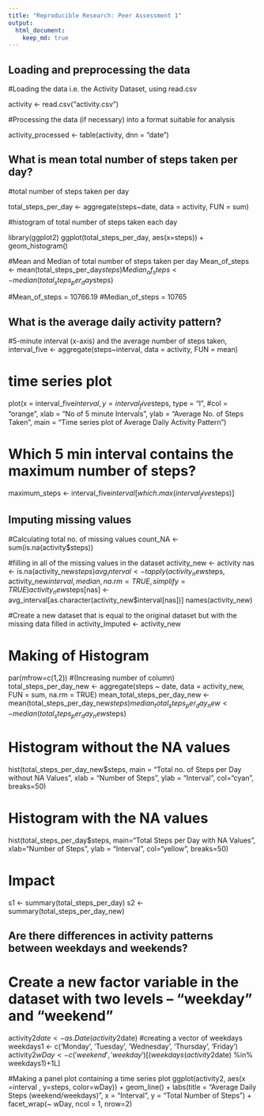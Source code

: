 ```yaml
---
title: "Reproducible Research: Peer Assessment 1"
output: 
  html_document:
    keep_md: true
---
```



## Loading and preprocessing the data
#Loading the data i.e. the Activity Dataset, using read.csv

activity <- read.csv("activity.csv")

#Processing the data (if necessary) into a format suitable for analysis

activity_processed <- table(activity, dnn = "date")


## What is mean total number of steps taken per day?
#total number of steps taken per day

total_steps_per_day <- aggregate(steps~date, data = activity, FUN = sum)

#histogram of total number of steps taken each day

library(ggplot2)
ggplot(total_steps_per_day, aes(x=steps)) + geom_histogram()

#Mean and Median of total number of steps taken per day
Mean_of_steps <- mean(total_steps_per_day$steps)
Median_of_steps <- median(total_steps_per_day$steps)

#Mean_of_steps = 10766.19
#Median_of_steps = 10765

## What is the average daily activity pattern?
#5-minute interval (x-axis) and the average number of steps taken,
interval_five <- aggregate(steps~interval, data = activity, FUN = mean)

# time series plot
plot(x = interval_five$interval, 
     y = interval_five$steps, 
     type = "l", 
     #col = "orange",
     xlab = "No of 5 minute Intervals",
     ylab = "Average No. of Steps Taken",
     main = "Time series plot of Average Daily Activity Pattern")

# Which 5 min interval contains the maximum number of steps?
maximum_steps <- interval_five$interval[which.max(interval_five$steps)]


## Imputing missing values

#Calculating total no. of missing values
count_NA <- sum(is.na(activity$steps))

#filling in all of the missing values in the dataset
activity_new <- activity
nas <- is.na(activity_new$steps)
avg_interval <- tapply(activity_new$steps, activity_new$interval, median, na.rm=TRUE, simplify = TRUE)
activity_new$steps[nas] <- avg_interval[as.character(activity_new$interval[nas])]
names(activity_new)

#Create a new dataset that is equal to the original dataset but with the missing data filled in
activity_Imputed <- activity_new

# Making of Histogram
par(mfrow=c(1,2)) #(Increasing number of column)
total_steps_per_day_new <- aggregate(steps ~ date, data = activity_new, FUN = sum, na.rm = TRUE)
mean_total_steps_per_day_new <- mean(total_steps_per_day_new$steps)
median_total_steps_per_day_new <- median(total_steps_per_day_new$steps)

# Histogram without the NA values
hist(total_steps_per_day_new$steps, 
     main = "Total no. of Steps per Day without NA Values", 
     xlab = "Number of Steps", 
     ylab = "Interval",
     col="cyan",
     breaks=50)

# Histogram with the NA values
hist(total_steps_per_day$steps, 
     main="Total Steps per Day with NA Values", 
     xlab="Number of Steps", 
     ylab = "Interval",
     col="yellow",
     breaks=50)

# Impact

s1 <- summary(total_steps_per_day)
s2 <- summary(total_steps_per_day_new)

## Are there differences in activity patterns between weekdays and weekends?

# Create a new factor variable in the dataset with two levels – “weekday” and “weekend”

activity2$date <- as.Date(activity2$date)
#creating a vector of weekdays
weekdays1 <- c('Monday', 'Tuesday', 'Wednesday', 'Thursday', 'Friday')
activity2$wDay <- c('weekend', 'weekday')[(weekdays(activity2$date) %in% weekdays1)+1L]

#Making a panel plot containing a time series plot 
ggplot(activity2, aes(x =interval , y=steps, color=wDay)) +
  geom_line() +
  labs(title = "Average Daily Steps (weekend/weekdays)", x = "Interval", y = "Total Number of Steps") +
  facet_wrap(~ wDay, ncol = 1, nrow=2)

